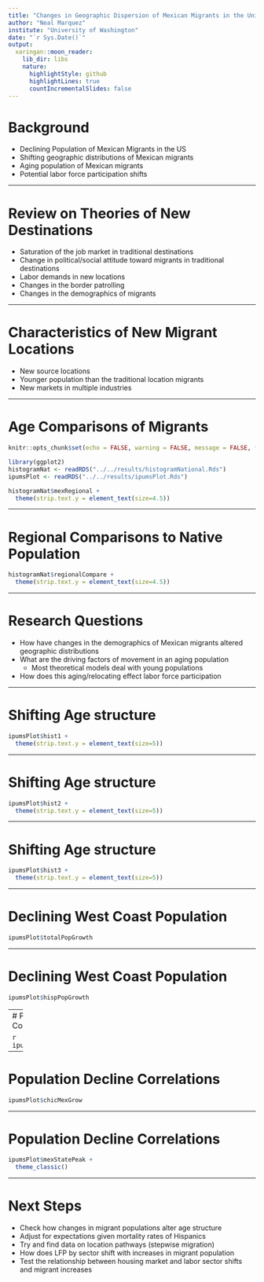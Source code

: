 ```yaml
---
title: "Changes in Geographic Dispersion of Mexican Migrants in the United States"
author: "Neal Marquez"
institute: "University of Washington"
date: "`r Sys.Date()`"
output:
  xaringan::moon_reader:
    lib_dir: libs
    nature:
      highlightStyle: github
      highlightLines: true
      countIncrementalSlides: false
---
```


# Background

- Declining Population of Mexican Migrants in the US
- Shifting geographic distributions of Mexican migrants
- Aging population of Mexican migrants
- Potential labor force participation shifts

---

# Review on Theories of New Destinations

- Saturation of the job market in traditional destinations
- Change in political/social attitude toward migrants in traditional destinations
- Labor demands in new locations
- Changes in the border patrolling
- Changes in the demographics of migrants

---

# Characteristics of New Migrant Locations

- New source locations
- Younger population than the traditional location migrants
- New markets in multiple industries

---

# Age Comparisons of Migrants

```r
knitr::opts_chunk$set(echo = FALSE, warning = FALSE, message = FALSE, fig.height=4, dev='svg')
```

```r
library(ggplot2)
histogramNat <- readRDS("../../results/histogramNational.Rds")
ipumsPlot <- readRDS("../../results/ipumsPlot.Rds")

```


```r
histogramNat$mexRegional +
  theme(strip.text.y = element_text(size=4.5))
```

---

# Regional Comparisons to Native Population

```r
histogramNat$regionalCompare +
  theme(strip.text.y = element_text(size=4.5))
```

---

# Research Questions

- How have changes in the demographics of Mexican migrants altered geographic distributions
- What are the driving factors of movement in an aging population
    - Most theoretical models deal with young populations
- How does this aging/relocating effect labor force participation
    
---

# Shifting Age structure

```r
ipumsPlot$hist1 +
  theme(strip.text.y = element_text(size=5))
```

---

# Shifting Age structure

```r
ipumsPlot$hist2 +
  theme(strip.text.y = element_text(size=5))
```

---

# Shifting Age structure

```r
ipumsPlot$hist3 +
  theme(strip.text.y = element_text(size=5))
```

---

# Declining West Coast Population

```r
ipumsPlot$totalPopGrowth
```

---

# Declining West Coast Population

```r
ipumsPlot$hispPopGrowth
```

---
# Population Decline Correlations

```r
ipumsPlot$otherMexGrow
```

---

# Population Decline Correlations

```r
ipumsPlot$chicMexGrow
```

---

# Population Decline Correlations

```r
ipumsPlot$mexStatePeak +
  theme_classic()
```

---

# Next Steps

- Check how changes in migrant populations alter age structure
- Adjust for expectations given mortality rates of Hispanics
- Try and find data on location pathways (stepwise migration)
- How does LFP by sector shift with increases in migrant population
- Test the relationship between housing market and labor sector shifts and migrant increases
